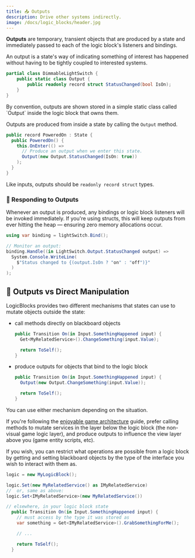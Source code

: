 ```yaml
---
title: 📤 Outputs
description: Drive other systems indirectly.
image: /docs/logic_blocks/header.jpg
---
```


**Outputs** are temporary, transient objects that are produced by a state and immediately passed to each of the logic block's listeners and bindings.

An output is a state's way of indicating something of interest has happened without having to be tightly coupled to interested systems.

```csharp
partial class DimmableLightSwitch {
    public static class Output {
        public readonly record struct StatusChanged(bool IsOn);
    }
}
```

<Callout type="tip">
By convention, outputs are shown stored in a simple static class called `Output` inside the logic block that owns them.
</Callout>

Outputs are produced from inside a state by calling the `Output` method.

```csharp
public record PoweredOn : State {
  public PoweredOn() {
    this.OnEnter(() =>
      // Produce an output when we enter this state.
      Output(new Output.StatusChanged(IsOn: true))
    );
  }
}
```

Like inputs, outputs should be `readonly record struct` types.

### 🚒 Responding to Outputs

Whenever an output is produced, any bindings or logic block listeners will be invoked immediately. If you're using structs, this will keep outputs from ever hitting the heap — ensuring zero memory allocations occur.

```csharp
using var binding = lightSwitch.Bind();

// Monitor an output:
binding.Handle((in LightSwitch.Output.StatusChanged output) =>
  System.Console.WriteLine(
    $"Status changed to {(output.IsOn ? "on" : "off")}"
  )
);
```

## 🥊 Outputs vs Direct Manipulation

LogicBlocks provides two different mechanisms that states can use to mutate objects outside the state:

- call methods directly on blackboard objects

  ```csharp
  public Transition On(in Input.SomethingHappened input) {
    Get<MyRelatedService>().ChangeSomething(input.Value);

    return ToSelf();
  }
  ```

- produce outputs for objects that bind to the logic block

  ```csharp
  public Transition On(in Input.SomethingHappened input) {
    Output(new Output.ChangeSomething(input.Value));

    return ToSelf();
  }
  ```

You can use either mechanism depending on the situation.

If you're following the [enjoyable game architecture] guide, prefer calling methods to mutate services in the layer below the logic block (the non-visual game logic layer), and produce outputs to influence the view layer above you (game entity scripts, etc).

If you wish, you can restrict what operations are possible from a logic block by getting and setting blackboard objects by the type of the interface you wish to interact with them as.

```csharp
logic = new MyLogicBlock();

logic.Set(new MyRelatedService() as IMyRelatedService)
//  or, same as above:
logic.Set<IMyRelatedService>(new MyRelatedService())

// elsewhere, in your logic block state
  public Transition On(in Input.SomethingHappened input) {
    // must access by the type it was stored as
    var something = Get<IMyRelatedService>().GrabSomethingForMe();

    // ...

    return ToSelf();
  }
```

[enjoyable game architecture]: /blog/game-architecture
